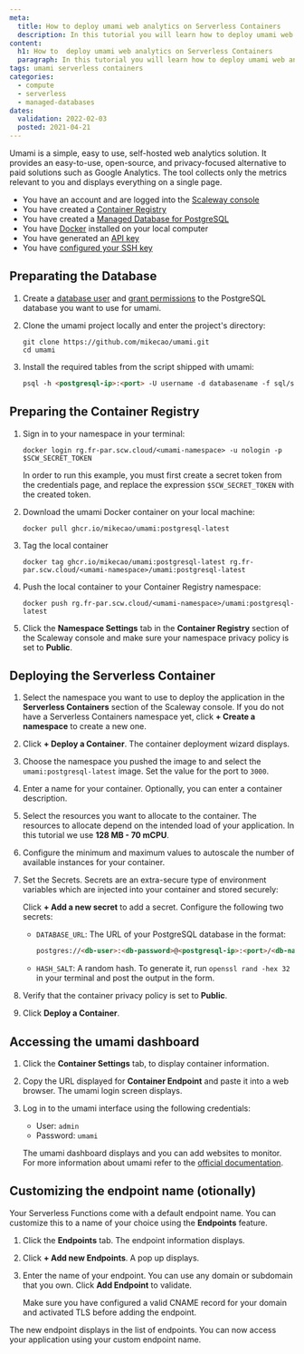 ```yaml
---
meta:
  title: How to deploy umami web analytics on Serverless Containers
  description: In this tutorial you will learn how to deploy umami web analytics on Serverless Containers.
content:
  h1: How to  deploy umami web analytics on Serverless Containers
  paragraph: In this tutorial you will learn how to deploy umami web analytics on Serverless Containers.
tags: umami serverless containers 
categories: 
  - compute
  - serverless
  - managed-databases
dates:
  validation: 2022-02-03
  posted: 2021-04-21
---
```


Umami is a simple, easy to use, self-hosted web analytics solution. It provides an easy-to-use, open-source, and privacy-focused alternative to paid solutions such as Google Analytics. 
The tool collects only the metrics relevant to you and displays everything on a single page.

<Message type="requirement">

- You have an account and are logged into the [Scaleway console](https://console.scaleway.com)
- You have created a [Container Registry](/compute/container-registry/quickstart/)
- You have created a [Managed Database for PostgreSQL](/managed-databases/postgresql-and-mysql/quickstart/)
- You have [Docker](/tutorials/install-docker-ubuntu-bionic/) installed on your local computer
- You have generated an [API key](/console/my-project/how-to/generate-api-key)
- You have [configured your SSH key](/console/my-project/how-to/create-ssh-key/)

</Message>

## Preparating the Database

1. Create a [database user](/managed-databases/postgresql-and-mysql/how-to/add-users/) and [grant permissions](/databases/how-to/manage-permissions/) to the PostgreSQL database you want to use for umami. 

2. Clone the umami project locally and enter the project's directory: 
    ```
    git clone https://github.com/mikecao/umami.git
    cd umami
    ```

3. Install the required tables from the script shipped with umami: 
    ```md
    psql -h <postgresql-ip>:<port> -U username -d databasename -f sql/schema.postgresql.sql
    ```

## Preparing the Container Registry

1. Sign in to your namespace in your terminal:
    ```
    docker login rg.fr-par.scw.cloud/<umami-namespace> -u nologin -p $SCW_SECRET_TOKEN
    ```

    <Message type="important">

    In order to run this example, you must first create a secret token from the credentials page, and replace the expression `$SCW_SECRET_TOKEN` with the created token.

    </Message>

2. Download the umami Docker container on your local machine: 
    ```
    docker pull ghcr.io/mikecao/umami:postgresql-latest
    ```
3. Tag the local container 
    ```
    docker tag ghcr.io/mikecao/umami:postgresql-latest rg.fr-par.scw.cloud/<umami-namespace>/umami:postgresql-latest
    ```

4. Push the local container to your Container Registry namespace:
    ```
    docker push rg.fr-par.scw.cloud/<umami-namespace>/umami:postgresql-latest
    ```

5. Click the **Namespace Settings** tab in the **Container Registry** section of the Scaleway console and make sure your namespace privacy policy is set to **Public**. 
    <Lightbox src="scaleway-umami-namespace-public.webp" alt="" />

## Deploying the Serverless Container

1. Select the namespace you want to use to deploy the application in the **Serverless Containers** section of the Scaleway console. If you do not have a Serverless Containers namespace yet, click **+ Create a namespace** to create a new one.
    <Lightbox src="scaleway-serverless-containers-namesp-list.webp" alt="" />

2. Click **+ Deploy a Container**. The container deployment wizard displays.

3. Choose the namespace you pushed the image to and select the `umami:postgresql-latest` image. Set the value for the port to `3000`.

4. Enter a name for your container. Optionally, you can enter a container description. 

5. Select the resources you want to allocate to the container. The resources to allocate depend on the intended load of your application. In this tutorial we use **128 MB - 70 mCPU**.

6. Configure the minimum and maximum values to autoscale the number of available instances for your container. 

7. Set the Secrets. Secrets are an extra-secure type of environment variables which are injected into your container and stored securely:

    <Lightbox src="scaleway-serverless-secrets.webp" alt="" />


    Click **+ Add a new secret** to add a secret. Configure the following two secrets:
    * `DATABASE_URL`: The URL of your PostgreSQL database in the format:

       ```md
       postgres://<db-user>:<db-password>@<postgresql-ip>:<port>/<db-name>?sslmode=require
       ```
    * `HASH_SALT`: A random hash. To generate it, run `openssl rand -hex 32` in your terminal and post the output in the form.

8. Verify that the container privacy policy is set to **Public**.

9. Click **Deploy a Container**.

## Accessing the umami dashboard

1. Click the **Container Settings** tab, to display container information. 

2. Copy the URL displayed for **Container Endpoint** and paste it into a web browser. The umami login screen displays.
    <Lightbox src="scaleway-container-information.webp" alt="" />

3. Log in to the umami interface using the following credentials:
    * User: `admin`
    * Password: `umami`

    <Lightbox src="scaleway-umami-dashboard.webp" alt="" />

    The umami dashboard displays and you can add websites to monitor. For more information about umami refer to the [official documentation](https://umami.is/docs/).

## Customizing the endpoint name (otionally)

Your Serverless Functions come with a default endpoint name. You can customize this to a name of your choice using the **Endpoints** feature.

1. Click the **Endpoints** tab. The endpoint information displays. 

2. Click **+ Add new Endpoints**. A pop up displays. 

3. Enter the name of your endpoint. You can use any domain or subdomain that you own. Click **Add Endpoint** to validate.

    <Lightbox src="scaleway-serverless-endpoint.webp" alt="" />

    <Message type="note">

    Make sure you have configured a valid CNAME record for your domain and activated TLS before adding the endpoint.

    </Message>

The new endpoint displays in the list of endpoints. You can now access your application using your custom endpoint name. 

<Lightbox src="scaleway-serverless-custom-endpoint.webp" alt="" />